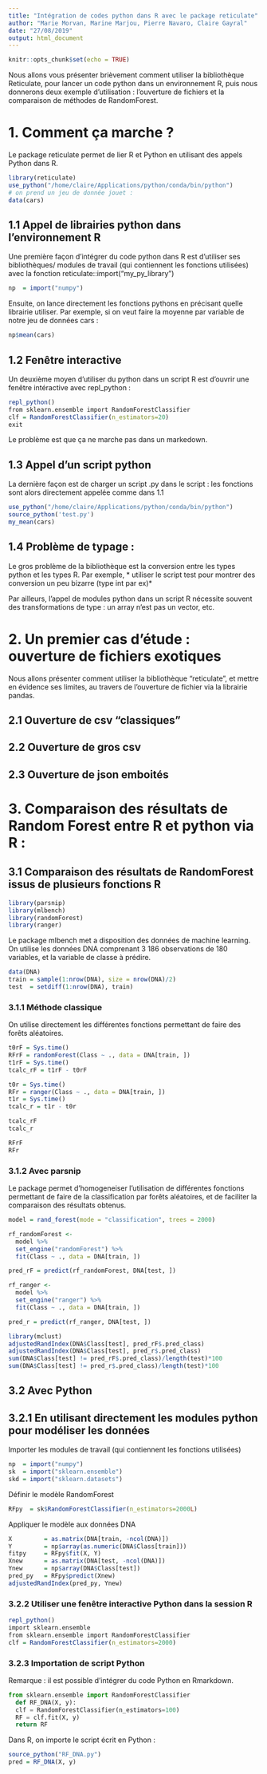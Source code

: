 ```yaml
---
title: "Intégration de codes python dans R avec le package reticulate"
author: "Marie Morvan, Marine Marjou, Pierre Navaro, Claire Gayral"
date: "27/08/2019"
output: html_document
---
```


```r
knitr::opts_chunk$set(echo = TRUE)
```
Nous allons vous présenter brièvement comment utiliser la bibliothèque Reticulate, pour lancer un code python dans un environnement R, puis nous donnerons deux exemple d'utilisation : l'ouverture de fichiers et la comparaison de méthodes de RandomForest. 

# 1. Comment ça marche ? 

Le package reticulate permet de lier R et Python en utilisant des appels Python dans R.
```r
library(reticulate)
use_python("/home/claire/Applications/python/conda/bin/python")
# on prend un jeu de donnée jouet : 
data(cars)
```
## 1.1 Appel de librairies python dans l'environnement R
Une première façon d'intégrer du code python dans R est d'utiliser ses bibliothèques/ modules de travail (qui contiennent les fonctions utilisées) avec la fonction reticulate::import("my_py_library")

```r
np  = import("numpy")
```

Ensuite, on lance directement les fonctions pythons en précisant quelle librairie utiliser. Par exemple, si on veut faire la moyenne par variable de notre jeu de données cars :
```r
np$mean(cars)
```

## 1.2 Fenêtre interactive
Un deuxième moyen d'utiliser du python dans un script R est d'ouvrir une fenêtre intéractive avec repl_python : 
```r
repl_python()
from sklearn.ensemble import RandomForestClassifier
clf = RandomForestClassifier(n_estimators=20)
exit
```
Le problème est que ça ne marche pas dans un markedown.

## 1.3 Appel d'un script python

La dernière façon est de charger un script .py dans le script : les fonctions sont alors directement appelée comme dans 1.1
```r
use_python("/home/claire/Applications/python/conda/bin/python")
source_python('test.py')
my_mean(cars)
```


## 1.4 Problème de typage :
Le gros problème de la bibliothèque est la conversion entre les types python et les types R. 
Par exemple, * utiliser le script test pour montrer des conversion un peu bizarre (type int par ex)* 

Par ailleurs, l'appel de modules python dans un script R nécessite souvent des transformations de type : un array n'est pas un vector, etc. 

# 2. Un premier cas d'étude : ouverture de fichiers exotiques
Nous allons présenter comment utiliser la bibliothèque "reticulate", et mettre en évidence ses limites, au travers de l'ouverture de fichier via la librairie pandas.

## 2.1 Ouverture de csv "classiques"

## 2.2 Ouverture de gros csv
## 2.3 Ouverture de json emboités


# 3. Comparaison des résultats de Random Forest entre R et python via R :
## 3.1 Comparaison des résultats de RandomForest issus de plusieurs fonctions R
```r
library(parsnip)
library(mlbench) 
library(randomForest)
library(ranger)
```

Le package mlbench met a disposition des données de machine learning. On utilise les données DNA comprenant 3 186 observations de 180 variables, et la variable de classe à prédire.
```r
data(DNA)
train = sample(1:nrow(DNA), size = nrow(DNA)/2)
test  = setdiff(1:nrow(DNA), train)
```

### 3.1.1 Méthode classique 
On utilise directement les différentes fonctions permettant de faire des forêts aléatoires.

```r
t0rF = Sys.time() 
RFrF = randomForest(Class ~ ., data = DNA[train, ])
t1rF = Sys.time() 
tcalc_rF = t1rF - t0rF

t0r = Sys.time() 
RFr = ranger(Class ~ ., data = DNA[train, ])
t1r = Sys.time() 
tcalc_r = t1r - t0r

tcalc_rF
tcalc_r

RFrF
RFr

```

### 3.1.2 Avec parsnip 
Le package permet d'homogeneiser l'utilisation de différentes fonctions permettant de faire de la classification par forêts aléatoires, et de faciliter la comparaison des résultats obtenus.

```r
model = rand_forest(mode = "classification", trees = 2000)

rf_randomForest <- 
  model %>%
  set_engine("randomForest") %>%
  fit(Class ~ ., data = DNA[train, ]) 

pred_rF = predict(rf_randomForest, DNA[test, ])

rf_ranger <-
  model %>%
  set_engine("ranger") %>%
  fit(Class ~ ., data = DNA[train, ])

pred_r = predict(rf_ranger, DNA[test, ])

library(mclust)
adjustedRandIndex(DNA$Class[test], pred_rF$.pred_class)
adjustedRandIndex(DNA$Class[test], pred_r$.pred_class)
sum(DNA$Class[test] != pred_rF$.pred_class)/length(test)*100
sum(DNA$Class[test] != pred_r$.pred_class)/length(test)*100
```

## 3.2 Avec Python

## 3.2.1 En utilisant directement les modules python pour modéliser les données
Importer les modules de travail (qui contiennent les fonctions utilisées)

```r
np  = import("numpy")
sk  = import("sklearn.ensemble")
skd = import("sklearn.datasets")
```

Définir le modèle RandomForest
```r
RFpy  = sk$RandomForestClassifier(n_estimators=2000L)
```

Appliquer le modèle aux données DNA
```r
X         = as.matrix(DNA[train, -ncol(DNA)])
Y         = np$array(as.numeric(DNA$Class[train]))
fitpy     = RFpy$fit(X, Y)
Xnew      = as.matrix(DNA[test, -ncol(DNA)])
Ynew      = np$array(DNA$Class[test])
pred_py   = RFpy$predict(Xnew)
adjustedRandIndex(pred_py, Ynew)
```

### 3.2.2 Utiliser une fenêtre interactive Python dans la session R
```r
repl_python()
import sklearn.ensemble
from sklearn.ensemble import RandomForestClassifier
clf = RandomForestClassifier(n_estimators=2000)
```

### 3.2.3 Importation de script Python
Remarque : il est possible d'intégrer du code Python en Rmarkdown.

```python
from sklearn.ensemble import RandomForestClassifier
  def RF_DNA(X, y):
  clf = RandomForestClassifier(n_estimators=100)
  RF = clf.fit(X, y)
  return RF
```
Dans R, on importe le script écrit en Python :
```r
source_python("RF_DNA.py")
pred = RF_DNA(X, y)
```

